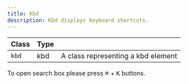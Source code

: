 ```yaml
---
title: Kbd
description: Kbd displays keyboard shortcuts.
---
```


| Class  | Type |                                    |
| ------ | ---- | ---------------------------------- |
| `kbd`  | kbd  | A class representing a kbd element |

<Preview center>
    To open search box please press <kbd class="kbd">⌘</kbd> + <kbd class="kbd">K</kbd> buttons.
</Preview>


